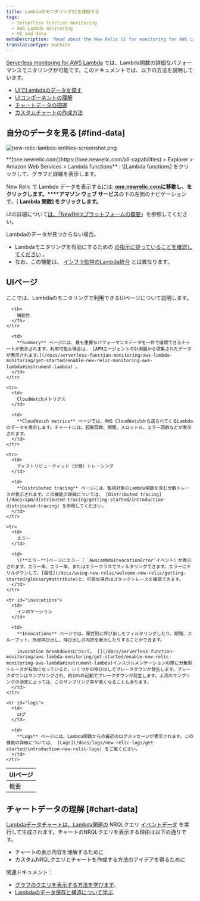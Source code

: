 ```yaml
---
title: LambdaのモニタリングUIを理解する
tags:
  - Serverless function monitoring
  - AWS Lambda monitoring
  - UI and data
metaDescription: 'Read about the New Relic UI for monitoring for AWS Lambda functions, including details about the UI pages and charts.'
translationType: machine
---
```



[Serverless monitoring for AWS Lambda](/docs/introduction-new-relic-monitoring-aws-lambda) では、Lambda関数の詳細なパフォーマンスモニタリングが可能です。このドキュメントでは、以下の方法を説明しています。

* [UIでLambdaのデータを探す](#find-data)
* [UIコンポーネントの理解](#ui-pages)
* [チャートデータの把握](#chart-data)
* [カスタムチャートの作成方法](#chart-data)

## 自分のデータを見る [#find-data]

<img
  title="new-relic-lambda-entities-screenshot.png"
  alt="new-relic-lambda-entities-screenshot.png"
  src={lambdaAllEntities}
/>

<figcaption>
  **[one.newrelic.com](https://one.newrelic.com/all-capabilities) > Explorer > Amazon Web Services > Lambda functions** : \[Lambda functions] をクリックして、グラフと詳細を表示します。
</figcaption>

New Relic で Lambda データを表示するには: **[one.newrelic.com](https://one.newrelic.com/all-capabilities)**に移動し、をクリックします**。****アマゾン ウェブ サービス**の下の左側のナビゲーションで、\[ **Lambda 関数] をクリックします。**

UIの詳細について[は、「NewRelicプラットフォームの概要](/docs/project-wanda-early-access-future-new-relic-platform)」を参照してください。

<Callout variant="important">
  Lambdaのデータが見つからない場合。

  * Lambdaモニタリングを有効にするための [の指示に従っていることを確認してください](/docs/install-enable-new-relics-monitoring-aws-lambda) 。
  * なお、この機能は、 [インフラ監視のLambda統合](/docs/integrations/amazon-integrations/aws-integrations-list/aws-lambda-monitoring-integration) とは異なります。
</Callout>

## UIページ

ここでは、Lambdaのモニタリングで利用できるUIページについて説明します。

<table>
  <thead>
    <tr>
      <th style={{ width: "150px" }}>
        UIページ
      </th>

      <th>
        機能性
      </th>
    </tr>
  </thead>

  <tbody>
    <tr>
      <td>
        概要
      </td>

      <td>
        **Summary** ページには、最も重要なパフォーマンスデータを一目で確認できるチャートが表示されます。利用可能な場合は、 [APMエージェントの計測器から収集されたデータが表示されます。](/docs/serverless-function-monitoring/aws-lambda-monitoring/get-started/enable-new-relic-monitoring-aws-lambda#instrument-lambda) 。
      </td>
    </tr>

    <tr>
      <td>
        CloudWatchメトリクス
      </td>

      <td>
        **CloudWatch metrics** ページでは、AWS CloudWatchから送られてくるLambdaのデータを表示します。チャートには、起動回数、期間、スロットル、エラー回数などが表示されます。
      </td>
    </tr>

    <tr>
      <td>
        ディストリビューティッド（分散）トレーシング
      </td>

      <td>
        **Distributed tracing** ページには、監視対象のLambda関数を含む分散トレースが表示されます。この機能の詳細については、 [Distributed tracing](/docs/apm/distributed-tracing/getting-started/introduction-distributed-tracing) を参照してください。
      </td>
    </tr>

    <tr>
      <td>
        エラー
      </td>

      <td>
        \[**エラー**]ページにエラー（ `AwsLambdaInvocationError`イベント）が表示されます。エラー率、エラー率、またはエラークラスでフィルタリングできます。エラーにドリルダウンして、[属性](/docs/using-new-relic/welcome-new-relic/getting-started/glossary#attribute)と、可能な場合はスタックトレースを確認できます。
      </td>
    </tr>

    <tr id="invocations">
      <td>
        インボケーション
      </td>

      <td>
        **Invocations** ページでは、属性別に呼び出しをフィルタリングしたり、期間、スループット、外部呼び出し、呼び出しの内訳を表示したりすることができます。

        invocation breakdownsについて。 [](/docs/serverless-function-monitoring/aws-lambda-monitoring/get-started/enable-new-relic-monitoring-aws-lambda#instrument-lambda)インスツルメンテーションの際に分散型トレースが有効になっていると、いくつかの呼び出しでブレークダウンが発生します。ブレークダウンはサンプリングされ、約10%の起動でブレークダウンが発生します。上流のサンプリングの決定によっては、このサンプリング率が高くなることもあります。
      </td>
    </tr>

    <tr id="logs">
      <td>
        ログ
      </td>

      <td>
        **Logs** ページには、Lambda関数からの最近のログメッセージが表示されます。この機能の詳細については、 [Logs](/docs/logs/new-relic-logs/get-started/introduction-new-relic-logs) をご覧ください。
      </td>
    </tr>
  </tbody>
</table>

## チャートデータの理解 [#chart-data]

[Lambdaデータチャートは、Lambda関連の](/docs/insights/nrql-new-relic-query-language/using-nrql/introduction-nrql) NRQLクエリ [イベントデータ](/docs/understand-your-lambda-data#data-structure) を実行して生成されます。チャートのNRQLクエリを表示する理由は以下の通りです。

* チャートの表示内容を理解するために
* カスタムNRQLクエリとチャートを作成する方法のアイデアを得るために

関連ドキュメント：

* [グラフのクエリを表示する方法を学びます](/docs/new-relic-solutions/new-relic-one/introduction-new-relic-platform#view-query)。
* [Lambdaのデータ保存と構造について学ぶ](/docs/understand-your-lambda-data).